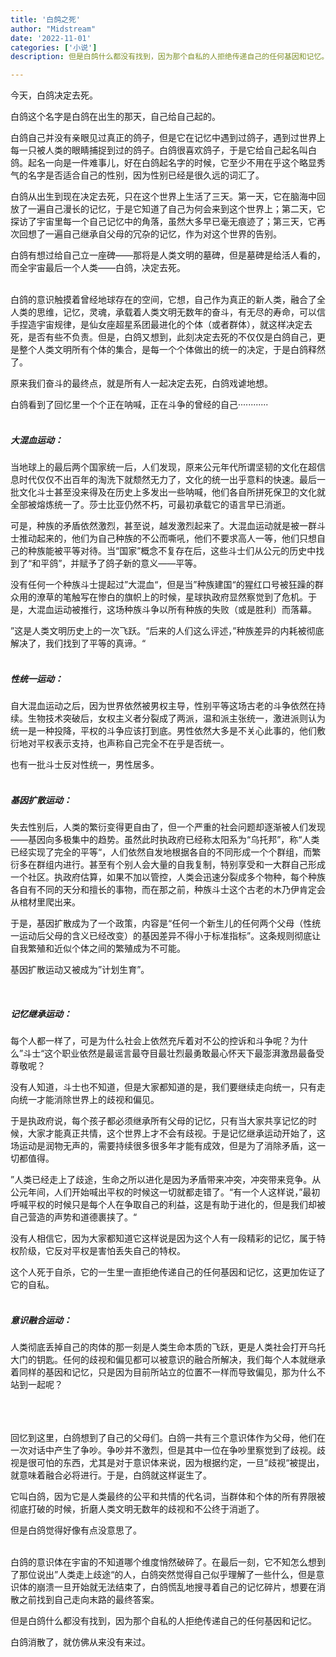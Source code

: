 ```yaml
---
title: '白鸽之死'
author: "Midstream"
date: '2022-11-01'
categories: ['小说']
description: 但是白鸽什么都没有找到，因为那个自私的人拒绝传递自己的任何基因和记忆。

---
```


今天，白鸽决定去死。

白鸽这个名字是白鸽在出生的那天，自己给自己起的。

白鸽自己并没有亲眼见过真正的鸽子，但是它在记忆中遇到过鸽子，遇到过世界上每一只被人类的眼睛捕捉到过的鸽子。白鸽很喜欢鸽子，于是它给自己起名叫白鸽。起名一向是一件难事儿，好在白鸽起名字的时候，它至少不用在乎这个略显秀气的名字是否适合自己的性别，因为性别已经是很久远的词汇了。

白鸽从出生到现在决定去死，只在这个世界上生活了三天。第一天，它在脑海中回放了一遍自己漫长的记忆，于是它知道了自己为何会来到这个世界上；第二天，它探访了宇宙里每一个自己记忆中的角落，虽然大多早已毫无痕迹了；第三天，它再次回想了一遍自己继承自父母的冗杂的记忆，作为对这个世界的告别。

白鸽有想过给自己立一座碑——那将是人类文明的墓碑，但是墓碑是给活人看的，而全宇宙最后一个人类——白鸽，决定去死。
<br/><br/>

白鸽的意识触摸着曾经地球存在的空间，它想，自己作为真正的新人类，融合了全人类的思维，记忆，灵魂，承载着人类文明无数年的奋斗，有无尽的寿命，可以信手捏造宇宙规律，是仙女座超星系团最进化的个体（或者群体），就这样决定去死，是否有些不负责。但是，白鸽又想到，此刻决定去死的不仅仅是白鸽自己，更是整个人类文明所有个体的集合，是每一个个体做出的统一的决定，于是白鸽释然了。

原来我们奋斗的最终点，就是所有人一起决定去死，白鸽戏谑地想。

白鸽看到了回忆里一个个正在呐喊，正在斗争的曾经的自己············
<br/><br/>

##### 大混血运动：

当地球上的最后两个国家统一后，人们发现，原来公元年代所谓坚韧的文化在超信息时代仅仅不出百年的淘洗下就颓然无力了，文化的统一出乎意料的快速。最后一批文化斗士甚至没来得及在历史上多发出一些呐喊，他们各自所拼死保卫的文化就全部被熔炼统一了。莎士比亚仍然不朽，可最初承载它的语言早已消逝。

可是，种族的矛盾依然激烈，甚至说，越发激烈起来了。大混血运动就是被一群斗士推动起来的，他们为自己种族的不公而嘶吼，他们不要求高人一等，他们只想自己的种族能被平等对待。当“国家”概念不复存在后，这些斗士们从公元的历史中找到了“和平鸽”，并赋予了鸽子新的意义——平等。

没有任何一个种族斗士提起过”大混血“，但是当”种族建国“的猩红口号被狂躁的群众用的潦草的笔触写在惨白的旗帜上的时候，星球执政府显然察觉到了危机。于是，大混血运动被推行，这场种族斗争以所有种族的失败（或是胜利）而落幕。

”这是人类文明历史上的一次飞跃。“后来的人们这么评述，”种族差异的内耗被彻底解决了，我们找到了平等的真谛。“
<br/><br/>

##### 性统一运动：

自大混血运动之后，因为世界依然被男权主导，性别平等这场古老的斗争依然在持续。生物技术突破后，女权主义者分裂成了两派，温和派主张统一，激进派则认为统一是一种投降，平权的斗争应该打到底。男性依然大多是不关心此事的，他们敷衍地对平权表示支持，也声称自己完全不在乎是否统一。

也有一批斗士反对性统一，男性居多。
<br/><br/>

##### 基因扩散运动：

失去性别后，人类的繁衍变得更自由了，但一个严重的社会问题却逐渐被人们发现——基因向多极集中的趋势。虽然此时执政府已经称太阳系为“乌托邦”，称“人类已经实现了完全的平等“，人们依然自发地根据各自的不同形成一个个群组，而繁衍多在群组内进行。甚至有个别人会大量的自我复制，特别享受和一大群自己形成一个社区。执政府估算，如果不加以管控，人类会迅速分裂成多个物种，每个种族各自有不同的天分和擅长的事物，而在那之前，种族斗士这个古老的木乃伊肯定会从棺材里爬出来。

于是，基因扩散成为了一个政策，内容是“任何一个新生儿的任何两个父母（性统一运动后父母的含义已经改变）的基因差异不得小于标准指标”。这条规则彻底让自我繁殖和近似个体之间的繁殖成为不可能。

基因扩散运动又被成为"计划生育"。


<br/>

##### 记忆继承运动：

每个人都一样了，可是为什么社会上依然充斥着对不公的控诉和斗争呢？为什么”斗士“这个职业依然是最谣言最夺目最壮烈最勇敢最心怀天下最澎湃激昂最备受尊敬呢？

没有人知道，斗士也不知道，但是大家都知道的是，我们要继续走向统一，只有走向统一才能消除世界上的歧视和偏见。

于是执政府说，每个孩子都必须继承所有父母的记忆，只有当大家共享记忆的时候，大家才能真正共情，这个世界上才不会有歧视。于是记忆继承运动开始了，这场运动是润物无声的，需要持续很多很多年才能有成效，但是为了消除矛盾，这一切都值得。

”人类已经走上了歧途，生命之所以进化是因为矛盾带来冲突，冲突带来竞争。从公元年间，人们开始喊出平权的时候这一切就都走错了。“有一个人这样说，”最初呼喊平权的时候只是每个人在争取自己的利益，这是有助于进化的，但是我们却被自己营造的声势和道德裹挟了。“

没有人相信它，因为大家都知道它这样说是因为这个人有一段精彩的记忆，属于特权阶级，它反对平权是害怕丢失自己的特权。

这个人死于自杀，它的一生里一直拒绝传递自己的任何基因和记忆，这更加佐证了它的自私。
<br/><br/>

##### 意识融合运动：

人类彻底丢掉自己的肉体的那一刻是人类生命本质的飞跃，更是人类社会打开乌托大门的钥匙。任何的歧视和偏见都可以被意识的融合所解决，我们每个人本就继承着同样的基因和记忆，只是因为目前所站立的位置不一样而导致偏见，那为什么不站到一起呢？
<br/><br/><br/><br/>


回忆到这里，白鸽想到了自己的父母们。白鸽一共有三个意识体作为父母，他们在一次对话中产生了争吵。争吵并不激烈，但是其中一位在争吵里察觉到了歧视。歧视是很可怕的东西，尤其是对于意识体来说，因为根据约定，一旦”歧视“被提出，就意味着融合必将进行。于是，白鸽就这样诞生了。

它叫白鸽，因为它是人类最终的公平和共情的代名词，当群体和个体的所有界限被彻底打破的时候，折磨人类文明无数年的歧视和不公终于消逝了。

但是白鸽觉得好像有点没意思了。
<br/><br/>


白鸽的意识体在宇宙的不知道哪个维度悄然破碎了。在最后一刻，它不知怎么想到了那位说出”人类走上歧途“的人，白鸽突然觉得自己似乎理解了一些什么，但是意识体的崩溃一旦开始就无法结束了，白鸽慌乱地搜寻着自己的记忆碎片，想要在消散之前找到自己走向末路的最终答案。

但是白鸽什么都没有找到，因为那个自私的人拒绝传递自己的任何基因和记忆。

白鸽消散了，就仿佛从来没有来过。